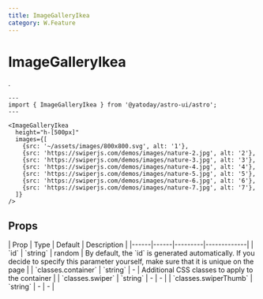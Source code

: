 ```yaml
---
title: ImageGalleryIkea
category: W.Feature
---
```



# ImageGalleryIkea

<SourceLink name="ImageGalleryIkea" />

.

<div className="space-y-12">
  <Demo title="">
    <div className="max-w-[600px]">
      <ImageGalleryIkea
        height="h-[500px]"
        images={[
          {src: '~/assets/images/800x800.svg', alt: '1'},
          {src: 'https://swiperjs.com/demos/images/nature-2.jpg', alt: '2'},
          {src: 'https://swiperjs.com/demos/images/nature-3.jpg', alt: '3'},
          {src: 'https://swiperjs.com/demos/images/nature-4.jpg', alt: '4'},
          {src: 'https://swiperjs.com/demos/images/nature-5.jpg', alt: '5'},
          {src: 'https://swiperjs.com/demos/images/nature-6.jpg', alt: '6'},
          {src: 'https://swiperjs.com/demos/images/nature-7.jpg', alt: '7'},
        ]}
      />
    </div>
  </Demo>
</div>

```astro
---
import { ImageGalleryIkea } from '@yatoday/astro-ui/astro';
---

<ImageGalleryIkea
  height="h-[500px]"
  images={[
    {src: '~/assets/images/800x800.svg', alt: '1'},
    {src: 'https://swiperjs.com/demos/images/nature-2.jpg', alt: '2'},
    {src: 'https://swiperjs.com/demos/images/nature-3.jpg', alt: '3'},
    {src: 'https://swiperjs.com/demos/images/nature-4.jpg', alt: '4'},
    {src: 'https://swiperjs.com/demos/images/nature-5.jpg', alt: '5'},
    {src: 'https://swiperjs.com/demos/images/nature-6.jpg', alt: '6'},
    {src: 'https://swiperjs.com/demos/images/nature-7.jpg', alt: '7'},
  ]}
/>
```

## Props

<div className="overflow-x-auto">
  <div className="min-w-xl">
    | Prop | Type | Default | Description |
    |------|------|---------|-------------|
    | `id` | `string` | random | By default, the `id` is generated automatically. If you decide to specify this parameter yourself, make sure that it is unique on the page |
    | `classes.container` | `string` | - | Additional CSS classes to apply to the container |
    | `classes.swiper` | `string` | - | - |
    | `classes.swiperThumb` | `string` | - | - |
  </div>
</div>
